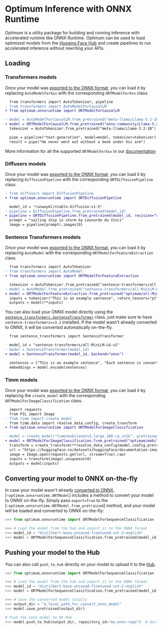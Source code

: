 # Optimum Inference with ONNX Runtime

Optimum is a utility package for building and running inference with accelerated runtime like ONNX Runtime.
Optimum can be used to load optimized models from the [Hugging Face Hub](hf.co/models) and create pipelines
to run accelerated inference without rewriting your APIs.


## Loading

### Transformers models

Once your model was [exported to the ONNX format](https://huggingface.co/docs/optimum/exporters/onnx/usage_guides/export_a_model), you can load it by replacing `AutoModelForXxx` with the corresponding `ORTModelForXxx` class.

```diff
  from transformers import AutoTokenizer, pipeline
- from transformers import AutoModelForCausalLM
+ from optimum.onnxruntime import ORTModelForCausalLM

- model = AutoModelForCausalLM.from_pretrained("meta-llama/Llama-3.2-1B") # PyTorch checkpoint
+ model = ORTModelForCausalLM.from_pretrained("onnx-community/Llama-3.2-1B", subfolder="onnx") # ONNX checkpoint
  tokenizer = AutoTokenizer.from_pretrained("meta-llama/Llama-3.2-1B")

  pipe = pipeline("text-generation", model=model, tokenizer=tokenizer)
  result = pipe("He never went out without a book under his arm")
```

More information for all the supported `ORTModelForXxx` in our [documentation](https://huggingface.co/docs/optimum/onnxruntime/package_reference/modeling_ort)


### Diffusers models

Once your model was [exported to the ONNX format](https://huggingface.co/docs/optimum/exporters/onnx/usage_guides/export_a_model), you can load it by replacing `DiffusionPipeline` with the corresponding `ORTDiffusionPipeline` class.


```diff
- from diffusers import DiffusionPipeline
+ from optimum.onnxruntime import ORTDiffusionPipeline

  model_id = "runwayml/stable-diffusion-v1-5"
- pipeline = DiffusionPipeline.from_pretrained(model_id)
+ pipeline = ORTDiffusionPipeline.from_pretrained(model_id, revision="onnx")
  prompt = "sailing ship in storm by Leonardo da Vinci"
  image = pipeline(prompt).images[0]
```


### Sentence Transformers models

Once your model was [exported to the ONNX format](https://huggingface.co/docs/optimum/exporters/onnx/usage_guides/export_a_model), you can load it by replacing `AutoModel` with the corresponding `ORTModelForFeatureExtraction` class.

```diff
  from transformers import AutoTokenizer
- from transformers import AutoModel
+ from optimum.onnxruntime import ORTModelForFeatureExtraction

  tokenizer = AutoTokenizer.from_pretrained("sentence-transformers/all-MiniLM-L6-v2")
- model = AutoModel.from_pretrained("sentence-transformers/all-MiniLM-L6-v2")
+ model = ORTModelForFeatureExtraction.from_pretrained("optimum/all-MiniLM-L6-v2")
  inputs = tokenizer("This is an example sentence", return_tensors="pt")
  outputs = model(**inputs)
```

You can also load your ONNX model directly using the [`sentence_transformers.SentenceTransformer`](https://sbert.net/docs/sentence_transformer/usage/efficiency.html#onnx) class, just make sure to have `sentence-transformers>=3.2` installed. If the model wasn't already converted to ONNX, it will be converted automatically on-the-fly.

```diff
  from sentence_transformers import SentenceTransformer

  model_id = "sentence-transformers/all-MiniLM-L6-v2"
- model = SentenceTransformer(model_id)
+ model = SentenceTransformer(model_id, backend="onnx")

  sentences = ["This is an example sentence", "Each sentence is converted"]
  embeddings = model.encode(sentences)
```


### Timm models

Once your model was [exported to the ONNX format](https://huggingface.co/docs/optimum/exporters/onnx/usage_guides/export_a_model), you can load it by replacing the `create_model` with the corresponding `ORTModelForImageClassification` class.


```diff
  import requests
  from PIL import Image
- from timm import create_model
  from timm.data import resolve_data_config, create_transform
+ from optimum.onnxruntime import ORTModelForImageClassification

- model = create_model("timm/mobilenetv3_large_100.ra_in1k", pretrained=True)
+ model = ORTModelForImageClassification.from_pretrained("optimum/mobilenetv3_large_100.ra_in1k")
  transform = create_transform(**resolve_data_config(model.config.pretrained_cfg, model=model))
  url = "https://huggingface.co/datasets/huggingface/documentation-images/resolve/main/beignets-task-guide.png"
  image = Image.open(requests.get(url, stream=True).raw)
  inputs = transform(image).unsqueeze(0)
  outputs = model(inputs)
```



## Converting your model to ONNX on-the-fly

In case your model wasn't already [converted to ONNX](https://huggingface.co/docs/optimum/exporters/onnx/usage_guides/export_a_model), [`~optimum.onnxruntime.ORTModel`] includes a method to convert your model to ONNX on-the-fly.
Simply pass `export=True` to the [`~optimum.onnxruntime.ORTModel.from_pretrained`] method, and your model will be loaded and converted to ONNX on-the-fly:

```python
>>> from optimum.onnxruntime import ORTModelForSequenceClassification

>>> # Load the model from the hub and export it to the ONNX format
>>> model_id = "distilbert-base-uncased-finetuned-sst-2-english"
>>> model = ORTModelForSequenceClassification.from_pretrained(model_id, export=True)
```


## Pushing your model to the Hub

You can also call `push_to_hub` directly on your model to upload it to the [Hub](https://hf.co/models).

```python
>>> from optimum.onnxruntime import ORTModelForSequenceClassification

>>> # Load the model from the hub and export it to the ONNX format
>>> model_id = "distilbert-base-uncased-finetuned-sst-2-english"
>>> model = ORTModelForSequenceClassification.from_pretrained(model_id, export=True)

>>> # Save the converted model locally
>>> output_dir = "a_local_path_for_convert_onnx_model"
>>> model.save_pretrained(output_dir)

# Push the onnx model to HF Hub
>>> model.push_to_hub(output_dir, repository_id="my-onnx-repo")  # doctest: +SKIP
```
